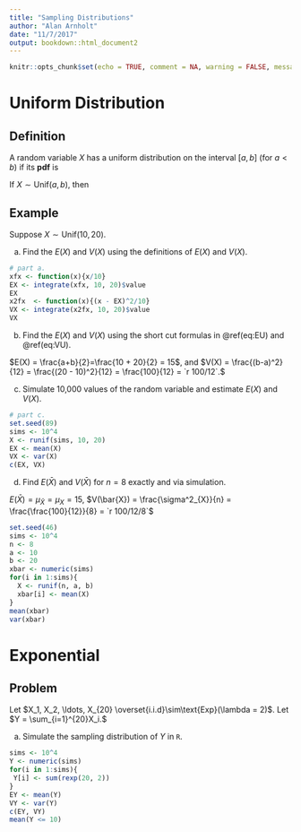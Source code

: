 ```yaml
---
title: "Sampling Distributions"
author: "Alan Arnholt"
date: "11/7/2017"
output: bookdown::html_document2
---
```


```r
knitr::opts_chunk$set(echo = TRUE, comment = NA, warning = FALSE, message = FALSE)
```

# Uniform Distribution

## Definition

A random variable $X$ has a uniform distribution on the interval $[a, b]$ (for $a < b$) if its **pdf** is

\begin{equation}
f(x) = 
\begin{cases}
\frac{1}{b-a},  & a \leq x \leq b \\
0,  & \text{otherwise.}
\end{cases}
(\#eq:unif)
\end{equation}

If $X \sim \text{Unif}(a, b)$, then 

\begin{equation}
E(X) = \frac{a + b}{2}
(\#eq:EU)
\end{equation}

\begin{equation}
V(X) = \frac{(b-a)^2}{12}
(\#eq:VU)
\end{equation}

## Example

Suppose $X \sim \text{Unif}(10, 20)$. 

a.  Find the $E(X)$ and $V(X)$ using the definitions of $E(X)$ and $V(X)$.

```r
# part a.
xfx <- function(x){x/10}
EX <- integrate(xfx, 10, 20)$value
EX
x2fx  <- function(x){(x - EX)^2/10}
VX <- integrate(x2fx, 10, 20)$value
VX
```
      
b. Find the $E(X)$ and $V(X)$ using the short cut formulas in \@ref(eq:EU) and \@ref(eq:VU).

$E(X) = \frac{a+b}{2}=\frac{10 + 20}{2} = 15$, and $V(X) = \frac{(b-a)^2}{12} = \frac{(20 - 10)^2}{12} = \frac{100}{12} = `r 100/12`.$
      
c. Simulate 10,000 values of the random variable and estimate $E(X)$ and $V(X)$.

```r
# part c.
set.seed(89)
sims <- 10^4
X <- runif(sims, 10, 20)
EX <- mean(X)
VX <- var(X)
c(EX, VX)
```
d. Find $E(\bar{X})$ and $V(\bar{X})$ for $n = 8$ exactly and via simulation.

$E(\bar{X}) = \mu_{\bar{X}} = \mu_X = 15$, $V(\bar{X}) = \frac{\sigma^2_{X}}{n} = \frac{\frac{100}{12}}{8} = `r 100/12/8`$ 

```r
set.seed(46)
sims <- 10^4
n <- 8
a <- 10
b <- 20
xbar <- numeric(sims)
for(i in 1:sims){
  X <- runif(n, a, b)
  xbar[i] <- mean(X)
}
mean(xbar)
var(xbar)
```

# Exponential

## Problem

Let $X_1, X_2, \ldots, X_{20} \overset{i.i.d}\sim\text{Exp}(\lambda = 2)$.  Let $Y = \sum_{i=1}^{20}X_i.$

a.  Simulate the sampling distribution of $Y$ in `R`.

```r
sims <- 10^4
Y <- numeric(sims)
for(i in 1:sims){
 Y[i] <- sum(rexp(20, 2))
}
EY <- mean(Y)
VY <- var(Y)
c(EY, VY)
mean(Y <= 10)
```

